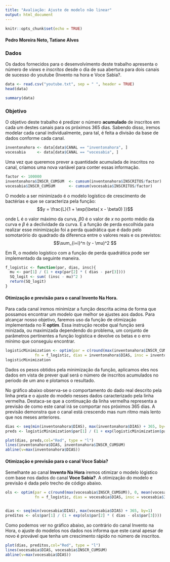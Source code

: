```yaml
---
title: "Avaliação: Ajuste de modelo não linear"
output: html_document
---
```

```r
knitr::opts_chunk$set(echo = TRUE)
```

#### Pedro Moreira Neto, Tatiane Alves

### Dados
Os dados fornecidos para o desenvolvimento deste trabalho apresenta o número de *views* e *inscritos* desde o dia de sua abertura para dois canais de sucesso do youtube (Invento na hora e Voce Sabia?.

```r
data <- read.csv("youtube.txt", sep = " ", header = TRUE)
head(data)
```

```r
summary(data)
```
### Objetivo
  O objetivo deste trabalho é predizer o número **acumulado** de inscritos em cada um destes canais para os próximos 365 dias. Sabendo disso, iremos modelar cada canal individualmente, para tal, é feita a divisão da base de dados conforme cada canal.  

```r
inventonahora <- data[data$CANAL == "inventonahora", ]
vocesabia     <- data[data$CANAL == "vocesabia", ]
```

  Uma vez que queremos prever a quantidade acumulada de inscritos no canal, criamos uma nova variável para conter essas informação.
```r
factor <- 100000
inventonahora$INSCR_CUMSUM  <- cumsum(inventonahora$INSCRITOS/factor)
vocesabia$INSCR_CUMSUM      <- cumsum(vocesabia$INSCRITOS/factor)
```


O modelo a ser minimizado é o modelo logístico de crescimento de bactérias e que se caracteriza pela função:
$$y = \frac{L}{1 + \exp(\beta( x - \beta0) )}$$

onde L é o valor máximo da curva, $\beta0$ é o valor de *x* no ponto médio da curva e $\beta$ é a declividade da curva. E a função de perda escolhida para realizar esse minimização foi a perda quadrática que é dado pelo somotarório do quadrado da diferenca entre o valores reais e os previstos:
$$\sum_{i=i}^n (y - \mu)^2 $$

Em R, o modelo logístico com a função de perda quadrática pode ser implementado da seguinte maneira.
```r
f_logistic <- function(par, dias, insc){
  mu <- par[1] / (1 + exp(par[2] * ( dias - par[3])))
  SQ_logit <- sum( (insc - mu)^2 )
  return(SQ_logit)
}
```


#### Otimização e previsão para o canal Invento Na Hora.
Para cada canal iremos minimizar a função descrita acima de forma que possamos encontrar um modelo que melhor se ajustes aos dados. Para alcançar nosso objetivo, faremos uso da função de otimização implementada no R **optim**. Essa instrução recebe qual função será minizada, ou maximizada dependendo do problema, um conjunto de parâmetros pertinentes a função logística e devolve os betas e o erro mínimo que conseguiu encontrar.
```r
logisticMinimization <- optim(par = c(round(max(inventonahora$INSCR_CUMSUM)), 0, mean(inventonahora$INSCR_CUMSUM)), 
             fn = f_logistic, dias = inventonahora$DIAS, insc = inventonahora$INSCR_CUMSUM)
logisticMinimization
```


Dados os pesos obtidos pela minimização da função, aplicamos eles nos dados em vista de prever qual será o número de inscritos acumulados no periodo de um ano e plotamos o resultado.

No gráfico abaixo observa-se o comportamento do dado real descrito pela linha preta e o ajuste do modelo nesses dados caracterizado pela linha vermelha. Destaca-se que a continuação da linha vermelha representa a previsão de como este canal irá se comportar nos próximos 365 dias.  A previsão demonstra que o canal está crescendo mas num ritmo mais lento que nos meses anteriores. 
```r
dias <- seq(min(inventonahora$DIAS), max(inventonahora$DIAS) + 365, by=1)
preds <- logisticMinimization$par[1] / (1 + exp(logisticMinimization$par[2] * ( dias - logisticMinimization$par[3])))

plot(dias, preds,col="Red", type = "l")
lines(inventonahora$DIAS, inventonahora$INSCR_CUMSUM)
abline(v=max(inventonahora$DIAS))
```

#### Otimização e previsão para o canal Voce Sabia?
Semelhante ao canal **Invento Na Hora** iremos otimizar o modelo lógistico com base nos dados do canal **Voce Sabia?**. A otimização do modelo e previsão é dada pelo trecho de código abaixo.
```r
ols <- optim(par = c(round(max(vocesabia$INSCR_CUMSUM)), 0, mean(vocesabia$INSCR_CUMSUM)), 
             fn = f_logistic, dias = vocesabia$DIAS, insc = vocesabia$INSCR_CUMSUM)


dias <- seq(min(vocesabia$DIAS), max(vocesabia$DIAS) + 365, by=1)
preditos <- ols$par[1] / (1 + exp(ols$par[2] * ( dias - ols$par[3])))
```

Como podemos ver no gráfico abaixo, ao contrário do canal Invento na Hora, o ajuste do modelos nos dados nos informa que este canal apesar de novo é provável que tenha um crescimento rápido no número de inscritos.  
 
```r
plot(dias, preditos,col="Red", type = "l")
lines(vocesabia$DIAS, vocesabia$INSCR_CUMSUM)
abline(v=max(vocesabia$DIAS))
```





